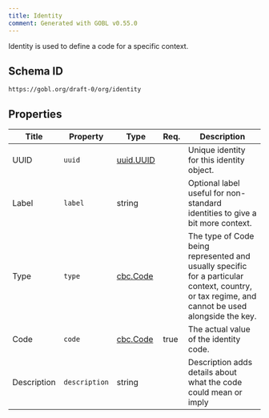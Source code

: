```yaml
---
title: Identity
comment: Generated with GOBL v0.55.0
---
```


Identity is used to define a code for a specific context.

## Schema ID

`https://gobl.org/draft-0/org/identity`

## Properties

| Title       | Property      | Type                            | Req. | Description                                                                                                                                     |
|-------------|---------------|---------------------------------|------|-------------------------------------------------------------------------------------------------------------------------------------------------|
| UUID        | `uuid`        | [uuid.UUID](/draft-0/uuid/uuid) |      | Unique identity for this identity object.                                                                                                       |
| Label       | `label`       | string                          |      | Optional label useful for non-standard identities to give a bit more context.                                                                   |
| Type        | `type`        | [cbc.Code](/draft-0/cbc/code)   |      | The type of Code being represented and usually specific for a particular context, country, or tax regime, and cannot be used alongside the key. |
| Code        | `code`        | [cbc.Code](/draft-0/cbc/code)   | true | The actual value of the identity code.                                                                                                          |
| Description | `description` | string                          |      | Description adds details about what the code could mean or imply                                                                                |

